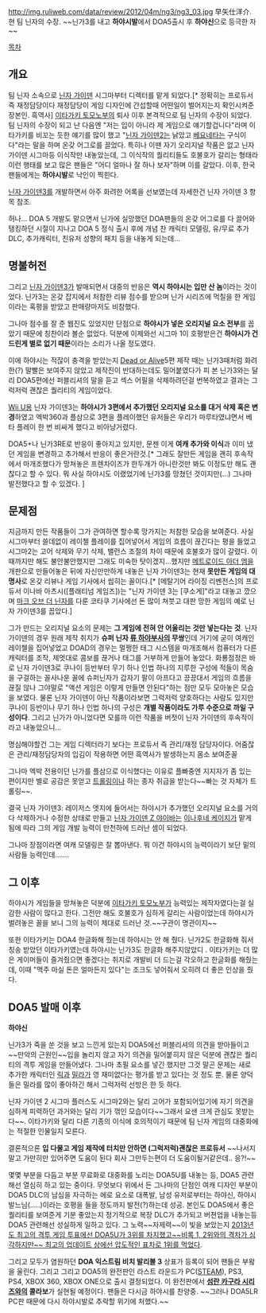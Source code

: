 http://img.ruliweb.com/data/review/2012/04m/ng3/ng3_03.jpg
早矢仕洋介. 현 팀 닌자의 수장.  ~~닌가3를 내고 '''하야시발'''에서 DOA5출시 후 '''하야신'''으로 등극한 자~~

[[목차]]

== 개요 ==
팀 닌자 소속으로 [[닌자 가이덴]] 시그마부터 디렉터를 맡게 되었다.[* 정확히는 프로듀서 즉 재정담당이다 재정담당이 게임 디자인에 간섭할때 어떤일이 벌어지는지 확인시켜준 장본인. 흑역사]  [[이타가키 토모노부]]의 퇴사 이후 본격적으로 팀 닌자의 수장이 되었다.  팀 닌자의 수장이 되고 난 다음엔 "저는 입이 아니라 제 게임으로 얘기할겁니다"라며 이타가키를 비꼬는 듯한 얘기를 많이 했고 "[[닌자 가이덴2]]는 낡았고 [[베요네타]]는 구식이다"라는 말을 하며 온갖 어그로를 끌었다. 특히나 이땐 자기 오리지널 작품은 없고 닌자 가이덴 시그마등 이식작만 내놓았는데, 그 이식작의 퀄리티들도 호불호가 갈리는 형태라 이런 행태를 보고 많은 팬들은 "어디 얼마나 잘 하나 보자"하며 이를 갈았다. 이후, 한국 팬들에게는 '''하야시발'''로 낙인이 찍힌다.

[[닌자 가이덴3]]를 개발하면서 아주 화려한 어록을 선보였는데 자세한건 닌자 가이덴 3 항목 참조.

허나... DOA 5 개발도 맡으면서 닌가에 실망했던 DOA팬들의 온갖 어그로를 다 끌어와 탱킹하던 시절이 지나고 DOA 5 정식 출시 후에 개념 찬 캐릭터 모델링, 유/무료 추가DLC, 추가캐릭터, 친유저 성향의 패치 등을 내놓게 되는데...

== 명불허전 ==
그리고 [[닌자 가이덴3]]가 발매되면서 대중의 반응은 '''역시 하야시는 입만 산 놈'''이라는 것이었다.  닌가3는 온갖 잡지에서 처참한 리뷰 점수를 받으며 닌가 시리즈에 먹칠을 한 게임이라는 혹평을 받았고 판매량마저도 비참했다.

그나마 점수를 잘 준 웹진도 있었지만 단점으로 '''하야시가 넣은 오리지널 요소 전부'''를 꼽았기 때문에 칭찬이라 볼순 없었다.  덕분에 이제와선 시그마 1이 호평받은건 '''하야시가 건드린게 별로 없기 때문'''이라는 소리가 나올 정도였다.

이에 하야시는 적잖이 충격을 받았는지 [[Dead or Alive]]5편 제작 때는 닌가3때처럼 화려한(?) 말빨은 보여주지 않았고 제작진이 반대하는데도 밀어붙였다가 피 본 닌가3와는 달리 DOA5편에선 퍼블리셔의 말을 듣고 섹스 어필을 삭제하려던걸 번복하였고 결과는 그럭저럭 괜찮은 퀄리티의 게임이었다.

[[Wii U]]용 닌자 가이덴3는 '''하야시가 3편에서 추가했던 오리지널 요소를 대거 삭제 혹은 변경'''하였고 엑박360과 플삼으로 3편을 플레이했던 유저들은 우리가 마루타였냐면서 베타 플레이 한 번 비싸게 했다고 비아냥거렸다.

DOA5+나 닌가3RE로 반응이 좋아지고 있지만, 문젠 이게 '''여캐 추가와 이식'''과 이미 냈던 게임을 변경하고 추가해서 반응이 좋은거란것.[* 그래도 잘만든 게임을 괜히 후속작에서 마개조했다가 망쳐놓은 프렌차이즈가 한두개가 아니란것만 봐도 이정도만 해도 괜찮다고 할 수 있다. 뭐 사실 하야시도 이랬었기에 닌가3를 망쳤던 것이지만(...) 그나마 발전했다고 할 수 있겠다. ]

== 문제점 ==
지금까지 만든 작품들이 그가 관여하면 할수록 망가지는 처참한 모습을 보여준다. 사실 시그마부터 쓸데없이 레이첼 플레이를 집어넣어서 게임의 흐름이 끊긴다는 평을 들었고 시그마2는 고어 삭제와 무기 삭제, 밸런스 조절의 차이 때문에 호불호가 많이 갈렸다. 이때까지만 해도 불안불안했지만 그래도 미숙한 탓이겠지...했지만 [[메트로이드 아더 엠]]을 개판으로 만들어놓은 뒤에 자신만만하게 내놓은 닌자 가이덴3는 현재 '''못만든 게임의 대명사'''로 온갖 리뷰나 게임 기사에서 씹히는 꼴이다.[* [메탈기어 라이징 리벤전스]의 프로듀서 이나바 아츠시([플래티넘 게임즈])는 "닌자 가이덴 3는 [쿠소게]"라고 대놓고 깠으며 [[마크 오브 더 닌자]]를 다룬 코타쿠 기사에선 돈 많이 쳐붓고 대판 망한 게임의 예로 닌자 가이덴3를 꼽았다.]

그가 만드는 오리지널 요소의 문제는 '''그 게임에 전혀 안 어울리는 것만 넣는다는 것'''. 닌자 가이덴의 경우 원래 제작 취지가 '''슈퍼 닌자 [[류 하야부사]]의 무쌍'''인데 거기에 굳이 여캐인 레이첼을 집어넣었고 DOAD의 경우는 멀쩡한 태그 시스템을 마개조해서 컴퓨터가 다른 캐릭터를 조작, 제멋대로 콤보를 끊거나 태그를 거부하게 만들어 놓았다. 화룡점정은 바로 닌자 가이덴3로 쿠나이 등반부터 무기 하나 인법 하나의 지루한 구성에 적들이 목숨을 구걸하는 꼴사나운 꼴에 슈퍼닌자가 갑자기 팔이 아프다고 끙끙대서 게임의 흐름을 끊질 않나 그야말로 "액션 게임은 이렇게 만들면 안된다"하는 점만 모두 모아놓은 모습을 보였다. 물론 닌자 가이덴이 아닌 작품이라보면 그럭저럭 양호하다는 사람도 있지만 쿠나이 등반이나 무기 하나 인법 하나의 구성은 '''개별 작품이라도 가루 수준으로 까일 구성이다'''. 그리고 닌가가 아니었다면 모를까 이런 작품을 버젓이 닌자 가이덴의 후속작이라고 내놓았으니...

명심해야할건 그는 게임 디렉터라기 보다는 프로듀서 즉 관리/재정 담당자이다.  어줌잖은 관리/재정담당자의 입김이 작용하면 어떤 흑역사가 발생하는지 몸소 보여준꼴

그나마 엑박 전용이던 닌가를 플삼으로 이식했다는 이유로 플빠중엔 지지자가 좀 있는 편이지만 별로 공감은 못얻고 [[트롤링]]이나 하는 종자 취급을 받는다~~빠는 것 자체가 트롤링~~.

결국 닌자 가이덴3: 레이저스 엣지에 들어서는 하야시가 추가했던 오리지널 요소를 거의 다 삭제하거나 수정한 상태로 만들고 [[닌자 가이덴 Z 야이바]]는 [[이나후네 케이지]]가 맡게 됨에 따라 그의 게임 개발 능력이 만천하에 드러난 셈이 되었다.

그나마 장점이라면 여캐 모델링은 잘 뽑아낸다. 뭐 이건 하야시의 능력이라기 보단 밑의 사람들 능력인데.......

== 그 이후 ==
하야시가 게임들을 망쳐놓은 덕분에 [[이타가키 토모노부]]가 능력있는 제작자였다는걸 실감한 사람이 많다고 한다. 그전만 해도 호불호가 심하게 갈리는 사람이었는데 하야시가 벌려놓은 꼴을 보니 그의 능력이 제대로 드러난 것.~~구관이 명관이지~~

또한 이타가키는 DOA4 한글화해 줬는데 하야시는 안 해 줬다. 닌가2도 한글화해 줘서 칭송 받았던 이타가키였는데 하야시는 닌가3도 한글화 해주지않았디 .  이타가키는 더 많은 게이머들이 즐겨줬으면 좋겠다는 취지로 개발비 더 드는걸 각오하고 한글화를 해줬는데, 이때 "맥주 마실 돈은 얼마든지 있다"는 조크도 넣어줘서 오히려 더 좋은 인상을 줬다.

== DOA5 발매 이후 ==
'''하야신'''

닌가3가 죽을 쑨 것을 보고 느낀게 있는지 DOA5에선 퍼블리셔의 의견을 받아들이고 ~~만악의 근원인~~입을 놀리지 않고 자기 의견을 밀어붙히지 않은 덕분에 괜찮은 퀄리티의 격투 게임을 만들어냈다. 그나마 초필 요소를 넣긴 했지만 그것 말곤 문제는 새로 추가한 캐릭터인 [[릭(DOA)|릭]]과 [[밀라(DOA)|밀라]]가 영 재미없다는 평가를 받고 있다는 것 정도 뿐. 물론 양덕들은 밀라를 많이 좋아하긴 해서 그럭저럭 선방은 한 듯 하다.

닌자 가이덴 2 시그마 플러스도 시그마2와는 달리 고어가 포함되어있기에 자기 의견을 심하게 피력하던 과거와는 달리 기가 꺾인 모습이다~~그래서 요샌 크게 관심도 못받는다~~.  이타가키와 달리 다른 기종의 이식에 호의적이기 때문에 팀 닌자 게임의 대중화에는 적절한 인물일지 모른다.

결론적으론 '''입 다물고 게임 제작에 터치만 안하면 (그럭저럭)괜찮은 프로듀서''' ~~나서지 말고 가만히만 있어주면 도움이 된다 회사 그만두는편이 더 도움이될거같은데.. 응?!~~

몇몇 부분을 다듬고 부분 무료화로 대중화를 노리는 DOA5U를 내놓는 등, DOA5 관련해선 열심히 하고 있는 중이다. 무엇보다 위에서 든 그나마의 단점인 여캐 디자인 부분이 DOA5 DLC의 남심을 자극하는 에로 요소로 대폭발, 남성 유저로부터는 하야신, 하야시발느님(.....)이라는 호평을 들을 정도까지 발전(?)하는데 성공. 본인도 DOA5에서 좋은 퀄리티를 보여준게 기분 좋았는지 정기적으로 복장 DLC가 추가되고 버젼업을 내놓는등 DOA5 관련해선 성실하게 일하고 있다.  그 노력~~자제력~~이 빛을 보았는지 [http://bbs2.ruliweb.daum.net/gaia/do/ruliweb/default/ps/93/read?bbsId=G003&itemId=1&articleId=1287812 2013년도 최고의 격투 게임 투표에선 DOA5U가 3위를 차지했고~~비록 1, 2위와의 격차가 심각하지만~~ 최고의 업데이트 상에선 압도적인 표차로 1위를 먹었다].

그리고 모두가 염원하던 '''DOA 익스트림 비치 발리볼 3''' 상표가 등록이 되어 팬들은 부왘을 울린다. 그리고 그리고 DOA5의 완전판인 라스트 라운드가 PC([[STEAM]]), PS3, PS4, XBOX 360, XBOX ONE으로 출시 결정되었다. 이 완전판에서 '''[[섬란 카구라 시리즈]]와의 콜라보'''가 실현될 예정이다. 팬들은 다시금 하야시를 찬양중. ~~그러나 DOA5LR PC판 때문에 다시 하야시발로 추락할 위기에 처했다.~~


